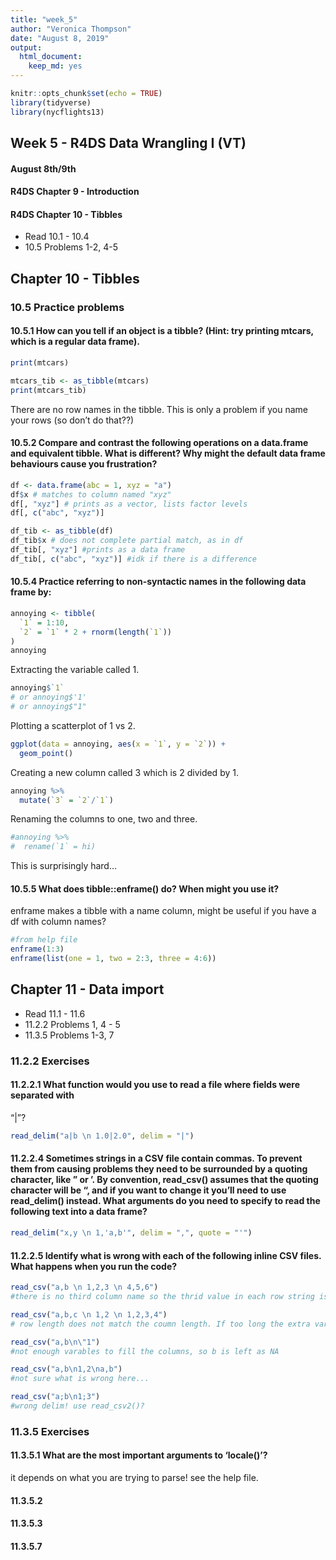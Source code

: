 ```yaml
---
title: "week_5"
author: "Veronica Thompson"
date: "August 8, 2019"
output: 
  html_document: 
    keep_md: yes
---
```


```r
knitr::opts_chunk$set(echo = TRUE)
library(tidyverse)
library(nycflights13)
```

## Week 5 - R4DS Data Wrangling I (VT)  
#### August 8th/9th  
#### R4DS Chapter 9 - Introduction  
#### R4DS Chapter 10 - Tibbles  
* Read 10.1 - 10.4  
* 10.5 Problems 1-2, 4-5  

## Chapter 10 - Tibbles  

### 10.5 Practice problems  

#### 10.5.1 How can you tell if an object is a tibble? (Hint: try printing mtcars, which is a regular data frame).  
```r
print(mtcars)
```  

```r
mtcars_tib <- as_tibble(mtcars)
print(mtcars_tib)
```  

There are no row names in the tibble. This is only a problem if you name your rows (so don't do that??)  

#### 10.5.2 Compare and contrast the following operations on a data.frame and equivalent tibble. What is different? Why might the default data frame behaviours cause you frustration?  

```r
df <- data.frame(abc = 1, xyz = "a")
df$x # matches to column named "xyz"
df[, "xyz"] # prints as a vector, lists factor levels
df[, c("abc", "xyz")]
```

```r
df_tib <- as_tibble(df)
df_tib$x # does not complete partial match, as in df
df_tib[, "xyz"] #prints as a data frame
df_tib[, c("abc", "xyz")] #idk if there is a difference
```

#### 10.5.4 Practice referring to non-syntactic names in the following data frame by:  
```r
annoying <- tibble(
  `1` = 1:10,
  `2` = `1` * 2 + rnorm(length(`1`))
)
annoying
```  

Extracting the variable called 1.  
```r
annoying$`1`
# or annoying$'1'
# or annoying$"1"
```  

Plotting a scatterplot of 1 vs 2.  
```r
ggplot(data = annoying, aes(x = `1`, y = `2`)) +
  geom_point()
```  

Creating a new column called 3 which is 2 divided by 1.  
```r
annoying %>%
  mutate(`3` = `2`/`1`)
```  

Renaming the columns to one, two and three.  
```r
#annoying %>%
#  rename(`1` = hi)
```  
This is surprisingly hard...  

#### 10.5.5 What does tibble::enframe() do? When might you use it?  
enframe makes a tibble with a name column, might be useful if you have a df with column names?  
```r
#from help file
enframe(1:3)
enframe(list(one = 1, two = 2:3, three = 4:6))
```

## Chapter 11 - Data import  
* Read 11.1 - 11.6  
* 11.2.2 Problems 1, 4 - 5  
* 11.3.5 Problems 1-3, 7  

### 11.2.2 Exercises  

#### 11.2.2.1 What function would you use to read a file where fields were separated with
“|”?  
```r
read_delim("a|b \n 1.0|2.0", delim = "|")
```  

#### 11.2.2.4 Sometimes strings in a CSV file contain commas. To prevent them from causing problems they need to be surrounded by a quoting character, like " or '. By convention, read_csv() assumes that the quoting character will be ", and if you want to change it you’ll need to use read_delim() instead. What arguments do you need to specify to read the following text into a data frame?  
```r
read_delim("x,y \n 1,'a,b'", delim = ",", quote = "'") 
```  

#### 11.2.2.5 Identify what is wrong with each of the following inline CSV files. What happens when you run the code?  
```r
read_csv("a,b \n 1,2,3 \n 4,5,6") 
#there is no third column name so the thrid value in each row string is dropped
```  
```r
read_csv("a,b,c \n 1,2 \n 1,2,3,4") 
# row length does not match the coumn length. If too long the extra variables are dropped. If too short they are filled with NAs
``` 
```r
read_csv("a,b\n\"1")
#not enough varables to fill the columns, so b is left as NA
```  
```r
read_csv("a,b\n1,2\na,b")
#not sure what is wrong here...
```  
```r
read_csv("a;b\n1;3")
#wrong delim! use read_csv2()?
```  

### 11.3.5 Exercises  

#### 11.3.5.1 What are the most important arguments to 'locale()'?  
it depends on what you are trying to parse! see the help file.   

#### 11.3.5.2

#### 11.3.5.3  

#### 11.3.5.7 